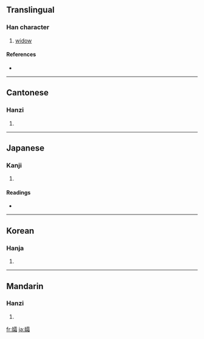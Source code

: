 ==Translingual==

===Han character===
{{Han char|rn=38|rad=女|as=17|sn=20|four=4146<sub>3</sub>|canj=女一月山 (VMBU)}}

# [[widow]]

====References====
* {{Han ref|kx=0273.430|dkj=06885|dj=0542.180|hdz=21090.070|uh=5B40|ud=23360|bh=C45C|bd=50268}}

----

==Cantonese==

===Hanzi===
{{yue-hanzi|jyut=|y=sung1}}

# {{defn|Cantonese}}

----

==Japanese==

===Kanji===
{{ja-kanji|grade=|rs=女17}}

# {{defn|Japanese}}

====Readings====
* {{ja-readings|on=[[そう]] (sō)|kun=[[やもめ]] (yamome)}}

----

==Korean==

===Hanja===
{{ko-hanja|hangeul=상|rv=sang|mr=sang}}

# {{defn|Korean}}

----

==Mandarin==

===Hanzi===
{{cmn-hanzi|pin=[[shuāng]] ([[shuang1]])|wg=shuang<sup>1</sup>}}

# {{defn|Mandarin}}

[[fr:孀]]
[[ja:孀]]